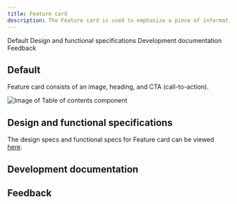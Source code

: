 ```yaml
---
title: Feature card
description: The Feature card is used to emphasize a piece of information, indicate significant progression or highlight an important next step.
---
```



<ComponentDescription name="Feature card" type="layout" />

<AnchorLinks>

<AnchorLink>Default</AnchorLink>
<AnchorLink>Design and functional specifications</AnchorLink>
<AnchorLink>Development documentation</AnchorLink>
<AnchorLink>Feedback</AnchorLink>

</AnchorLinks>

## Default
Feature card consists of an image, heading, and CTA (call-to-action).

<Row>
<Column colMd={8} colLg={8}>

![Image of Table of contents component](../../images/component/feature-card/feature-card-default.jpg)

</Column>
</Row>


## Design and functional specifications

The design specs and functional specs for Feature card can be viewed <a href="https://ibm.box.com/s/292bsxb7tat33ch341u8o4oh6xdx19ct" target="_blank">here</a>.

## Development documentation

<ComponentStatus name="Feature card" type="layout" />

## Feedback

<ComponentFeedback />
